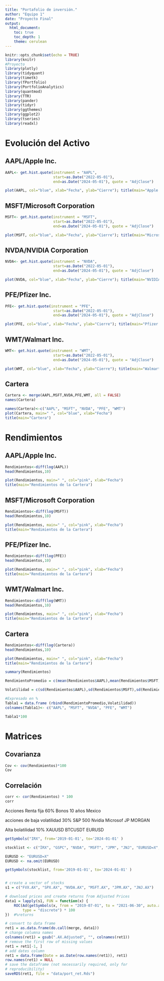 ```yaml
---
title: "Portafolio de inversión."
author: "Equipo 1"
date: "Proyecto Final"
output: 
  html_document:
    toc: true
    toc_depth: 1
    theme: cerulean
---
```






<style>
body {
text-align: justify}
</style>


```r
knitr::opts_chunk$set(echo = TRUE)
library(knitr)
#Proyecto
library(plotly)
library(tidyquant)
library(timetk)
library(fPortfolio)
library(PortfolioAnalytics)
library(quantmod)
library(TTR)
library(pander)
library(tidyr)
library(ggthemes)
library(ggplot2)
library(tseries)
library(readxl)

```

# Evolución del Activo {.tabset}

## AAPL/Apple Inc. 

```r
AAPL<- get.hist.quote(instrument = "AAPL", 
                      start=as.Date("2022-05-01"), 
                      end=as.Date("2024-05-01"), quote = "AdjClose")

plot(AAPL, col="blue", xlab="Fecha", ylab="Cierre"); title(main="Apple Inc.")
```

## MSFT/Microsoft Corporation

```r
MSFT<- get.hist.quote(instrument = "MSFT", 
                      start=as.Date("2022-05-01"), 
                      end=as.Date("2024-05-01"), quote = "AdjClose")

plot(MSFT, col="blue", xlab="Fecha", ylab="Cierre"); title(main="Microsoft Corporation.")
```

## NVDA/NVIDIA Corporation 

```r
NVDA<- get.hist.quote(instrument = "NVDA", 
                      start=as.Date("2022-05-01"), 
                      end=as.Date("2024-05-01"), quote = "AdjClose")

plot(NVDA, col="blue", xlab="Fecha", ylab="Cierre"); title(main="NVIDIA Corporation.")
```

## PFE/Pfizer Inc. 

```r
PFE<- get.hist.quote(instrument = "PFE", 
                      start=as.Date("2022-05-01"), 
                      end=as.Date("2024-05-01"), quote = "AdjClose")

plot(PFE, col="blue", xlab="Fecha", ylab="Cierre"); title(main="Pfizer Inc.")
```

## WMT/Walmart Inc. 

```r
WMT<- get.hist.quote(instrument = "WMT", 
                      start=as.Date("2022-05-01"), 
                      end=as.Date("2024-05-01"), quote = "AdjClose")

plot(WMT, col="blue", xlab="Fecha", ylab="Cierre"); title(main="Walmart Inc.")
```

## Cartera 

```r
Cartera <- merge(AAPL,MSFT,NVDA,PFE,WMT, all = FALSE) 
names(Cartera)

names(Cartera)<-c("AAPL", "MSFT", "NVDA", "PFE", "WMT")
plot(Cartera, main=" ", col="blue", xlab="Fecha")
title(main="Cartera")
```

# Rendimientos {.tabset}

## AAPL/Apple Inc.  

```r
Rendimientos<-diff(log(AAPL))
head(Rendimientos,10)

plot(Rendimientos, main=" ", col="pink", xlab="Fecha")
title(main="Rendimientos de la Cartera")
```

## MSFT/Microsoft Corporation

```r
Rendimientos<-diff(log(MSFT))
head(Rendimientos,10)

plot(Rendimientos, main=" ", col="pink", xlab="Fecha")
title(main="Rendimientos de la Cartera")
```

## PFE/Pfizer Inc. 

```r
Rendimientos<-diff(log(PFE))
head(Rendimientos,10)

plot(Rendimientos, main=" ", col="pink", xlab="Fecha")
title(main="Rendimientos de la Cartera")
```

## WMT/Walmart Inc. 

```r
Rendimientos<-diff(log(WMT))
head(Rendimientos,10)

plot(Rendimientos, main=" ", col="pink", xlab="Fecha")
title(main="Rendimientos de la Cartera")
```

## Cartera 

```r
Rendimientos<-diff(log(Cartera))
head(Rendimientos,10)

plot(Rendimientos, main=" ", col="pink", xlab="Fecha")
title(main="Rendimientos de la Cartera")
```

```r
summary(Rendimientos)
```

```r
RendimientoPromedio = c(mean(Rendimientos$AAPL),mean(Rendimientos$MSFT),mean(Rendimientos$NVDA),mean(Rendimientos$PFE),mean(Rendimientos$WMT))

Volatilidad = c(sd(Rendimientos$AAPL),sd(Rendimientos$MSFT),sd(Rendimientos$NVDA),sd(Rendimientos$PFE),sd(Rendimientos$WMT))

#Expresado en %
Tabla1 = data.frame (rbind(RendimientoPromedio,Volatilidad))
colnames(Tabla1)<- c("AAPL", "MSFT", "NVDA", "PFE", "WMT")

Tabla1*100
```

# Matrices {.tabset}

## Covarianza 

```r
Cov <- cov(Rendimientos)*100
Cov
```

## Correlación 

```r
corr <- cor(Rendimientos) * 100
corr
```


Acciones
Renta fija    60%
Bonos 10 años Mexico 

acciones de baja volatilidad   30%
S&P 500
Nvidia
Microsof 
JP MORGAN

Alta bolatilidad  10%
XAUUSD
BTCUSDT
EURUSD

```r
getSymbols("IRX", from='2019-01-01', to='2024-01-01' )
```


```r
stocklist <- c("ÎRX", "GSPC", "NVDA", "MSFT", "JPM", "JNJ", "EURUSD=X", "BTC-USD", "GC=F")

EURUSD <- "EURUSD=X"
EURUSD <- na.omit(EURUSD)

getSymbols(stocklist, from='2019-01-01', to='2024-01-01' )



```




```r
# create a vector of stocks
s1 = c("FVX.AX", "SPX.AX", "NVDA.AX", "MSFT.AX", "JPM.AX", "JNJ.AX")

# download prices and create returns from Adjusted Prices
data1 = lapply(s1, FUN = function(x) {
    ROC(Ad(getSymbols(x, from = "2019-07-01", to = "2021-06-30", auto.assign = FALSE)),
        type = "discrete") * 100
})  #%returns

# convert to data frame
ret1 = as.data.frame(do.call(merge, data1))
# change columna names
colnames(ret1) = gsub(".AX.Adjusted", "", colnames(ret1))
# remove the first row of missing values
ret1 = ret1[-1, ]
# add dates column
ret1 = data.frame(Date = as.Date(row.names(ret1)), ret1)
row.names(ret1) = NULL
# save the dataframe (not necessarily required, only for
# reproducibility)
saveRDS(ret1, file = "data/port_ret.Rds")
```




